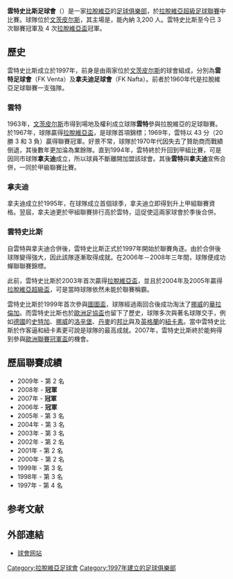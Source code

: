 {{NoteTA
|G1=Football
|G2=uefa
|T=zh-hk:雲特史比斯足球會;zh-cn:文茨皮尔斯足球俱乐部;zh-tw:文次匹爾斯足球俱樂部;
|1=zh-hk:雲特史比斯足球會;zh-cn:文茨皮尔斯足球俱乐部;zh-tw:文次匹爾斯足球俱樂部;
|2=zh-hk:雲特史比斯;zh-cn:文茨皮尔斯;zh-tw:文次匹爾斯;
|3=zh-hk:雲特;zh-cn:文塔;zh-tw:溫特;
|4=zh-hk:拿夫迪;zh-cn:纳夫塔;zh-tw:納夫塔;
}}
{{Football club infobox
| clubname   = 雲特史比斯
| image      = [[File:FK_Ventpils.PNG|180px]]
| fullname   = Futbola Klubs Ventspils<br> 雲特史比斯足球會
| nickname   = Champions Yellow - Blue
| founded    = 1997年
| dissolved  = 2021年<ref name="fkv">{{cite web | url = https://fkventspils.com/ | title = FK Ventspils | language = en | publisher = FK Ventspils | accessdate = 2022-01-03}}</ref>
| ground     = [[拉脫維亞|拉脫維亞]][[文茨皮尔斯|文茨皮尔斯]]<br/>{{le|文茨皮尔斯奥林匹克中心体育场|Ventspils Olimpiskais Stadions}}
| capacity   = 3,200
| chairman   = Guntis Blumbergs
| manager    = Dejan Vukićević
| league     = [[拉脫維亞超級足球聯賽|拉脫維亞超級足球聯賽]]
| season     = 2020
| position   = 拉脫超，第 4 位
| website    = https://fkventspils.com/
| pattern_la1=_ventspils|pattern_b1=_ventspils|pattern_ra1=_ventspils
| leftarm1=FFD700|body1=FFEF00|rightarm1=FFD700|shorts1=0000FF|socks1=FFD700
| pattern_la2=_blueshoulders|pattern_b2=|pattern_ra2=_blueshoulders
| leftarm2=FFFFFF|body2=FFFFFF|rightarm2=FFFFFF|shorts2=shorts2=FFFFFF|socks2=FFFFFF
}}

'''雲特史比斯足球會'''（{{lang-lv|FK Ventspils}}）是一家[[拉脫維亞|拉脫維亞]]的[[足球俱樂部|足球俱樂部]]，於[[拉脫維亞超級足球聯賽|拉脫維亞超級足球聯賽]]中比賽。球隊位於[[文茨皮尔斯|文茨皮尔斯]]，其主場是{{le|文茨皮尔斯奥林匹克中心体育场|Ventspils Olimpiskais Stadions}}，能內納 3,200 人。雲特史比斯至今已 3 次聯賽冠軍及 4 次[[拉脫維亞盃|拉脫維亞盃]]冠軍。

==歷史==
雲特史比斯成立於1997年，前身是由兩家位於[[文茨皮尔斯|文茨皮尔斯]]的球會組成，分別為'''雲特足球會'''（FK Venta）及'''拿夫迪足球會'''（FK Nafta）。前者於1960年代是拉脫維亞足球聯賽一支強隊。 

===雲特===
1963年，[[文茨皮尔斯|文茨皮尔斯]]市得到場地及權利成立球隊'''雲特'''參與拉脫維亞的足球聯賽。於1967年，球隊贏得[[拉脫維亞盃|拉脫維亞盃]]，是球隊首項錦標；1969年，雲特以 43 分（20 勝 3 和 3 負）贏得聯賽冠軍。好景不常，球隊於1970年代因失去了贊助商而戰績倒退，其後數年更加淪為業餘隊。直到1994年，雲特終於升回到甲組比賽，可是因同市球隊'''拿夫迪'''成立，所以球員不斷離開加盟該球會。其後'''雲特'''與'''拿夫迪'''宣佈合併，一同於甲級聯賽比賽。

===拿夫迪===
拿夫迪成立於1995年，在球隊成立首個球季，拿夫迪立即得到升上甲組聯賽資格。翌屆，拿夫迪更於甲組聯賽排行高於雲特，這促使這兩家球會於季後合併。

===雲特史比斯===
自雲特與拿夫迪合併後，雲特史比斯正式於1997年開始於聯賽角逐。由於合併後球隊變得強大，因此該隊逐漸取得成就。在2006年－2008年三年間，球隊便成功蟬聯聯賽錦標。

此前，雲特史比斯於2003年首次贏得[[拉脫維亞盃|拉脫維亞盃]]，並且於2004年及2005年贏得[[拉脫維亞超級盃|拉脫維亞超級盃]]，可是當時球隊依然未能於聯賽稱霸。

雲特史比斯於1999年首次參與[[圖圖盃|圖圖盃]]，球隊經過兩回合後成功淘汰了[[挪威|挪威]]的[[華拉倫加足球會|華拉倫加]]。而雲特史比斯也於[[歐洲足協盃|歐洲足協盃]]也留下了歷史，球隊多次與著名球隊交手，例如[[德國|德國]]的[[斯圖加特足球俱樂部|史特加]]、[[挪威|挪威]]的[[洛辛堡足球會|洛辛堡]]、[[丹麥|丹麥]]的[[邦比足球會|邦比]]與及[[英格蘭|英格蘭]]的[[紐卡斯爾聯足球俱樂部|紐卡素]]。當中雲特史比斯於作客逼和紐卡素更可說是球隊的最高成就。2007年，雲特史比斯終於能夠得到參與[[歐洲聯賽冠軍盃|歐洲聯賽冠軍盃]]的機會。

==歷屆聯賽成績==
* 2009年 - 第 2 名
* 2008年 - '''冠軍'''
* 2007年 - '''冠軍'''
* 2006年 - '''冠軍'''
* 2005年 - 第 3 名
* 2004年 - 第 3 名
* 2003年 - 第 3 名
* 2002年 - 第 2 名
* 2001年 - 第 2 名
* 2000年 - 第 2 名
* 1999年 - 第 3 名
* 1998年 - 第 3 名
* 1997年 - 第 4 名

== 参考文献 ==
{{Reflist}}

==外部連結==
*[https://fkventspils.com/ 球會网站] {{en}}

[[Category:拉脫維亞足球會|Category:拉脫維亞足球會]]
[[Category:1997年建立的足球俱樂部|Category:1997年建立的足球俱樂部]]